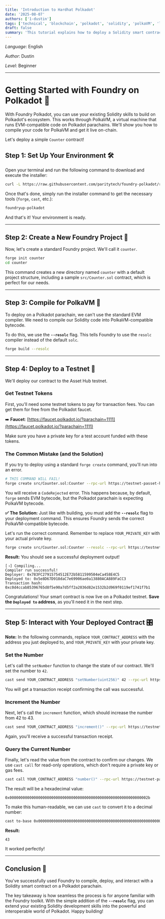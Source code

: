 ```yaml
---
title: 'Introduction to Hardhat Polkadot'
date: '2025-08-07'
authors: ['1-dustin']
tags: ['technical', 'blockchain', 'polkadot', 'solidity', 'polkaVM', 'lang-en']
draft: false
summary: 'This tutorial explains how to deploy a Solidity smart contract to a Polkadot testnet using Foundry Polkadot'
---
```


_Language_: English

_Author_: Dustin

_Level_: Beginner


-----

# Getting Started with Foundry on Polkadot 🦀

With Foundry Polkadot, you can use your existing Solidity skills to build on Polkadot's ecosystem. This works through PolkaVM, a virtual machine that runs EVM-compatible code on Polkadot parachains. We'll show you how to compile your code for PolkaVM and get it live on-chain.

Let's deploy a simple `Counter` contract\!

## Step 1: Set Up Your Environment 🛠️


Open your terminal and run the following command to download and execute the installer:

```bash
curl -L https://raw.githubusercontent.com/paritytech/foundry-polkadot/refs/heads/master/foundryup/install | bash
```

Once that's done, simply run the installer command to get the necessary tools (`forge`, `cast`, etc.):

```bash
foundryup-polkadot
```

And that's it\! Your environment is ready.

-----

## Step 2: Create a New Foundry Project 📁

Now, let's create a standard Foundry project. We'll call it `counter`.

```bash
forge init counter
cd counter
```

This command creates a new directory named `counter` with a default project structure, including a sample `src/Counter.sol` contract, which is perfect for our needs.

-----

## Step 3: Compile for PolkaVM 🧩

To deploy on a Polkadot parachain, we can't use the standard EVM compiler. We need to compile our Solidity code into PolkaVM-compatible bytecode.

To do this, we use the **`--resolc`** flag. This tells Foundry to use the `resolc` compiler instead of the default `solc`.

```bash
forge build --resolc
```

-----

## Step 4: Deploy to a Testnet 🚀

We'll deploy our contract to the Asset Hub testnet.

### Get Testnet Tokens

First, you'll need some testnet tokens to pay for transaction fees. You can get them for free from the Polkadot faucet.

➡️ **Faucet**: [https://faucet.polkadot.io/?parachain=1111](https://faucet.polkadot.io/?parachain=1111)

Make sure you have a private key for a test account funded with these tokens.

### The Common Mistake (and the Solution)

If you try to deploy using a standard `forge create` command, you'll run into an error.

```bash
# THIS COMMAND WILL FAIL!
forge create src/Counter.sol:Counter --rpc-url https://testnet-passet-hub-eth-rpc.polkadot.io --private-key YOUR_PRIVATE_KEY --broadcast
```

You will receive a `CodeRejected` error. This happens because, by default, `forge` sends EVM bytecode, but the Polkadot parachain is expecting PolkaVM bytecode.

**✅ The Solution:** Just like with building, you must add the **`--resolc`** flag to your deployment command. This ensures Foundry sends the correct PolkaVM-compatible bytecode.

Let's run the correct command. Remember to replace `YOUR_PRIVATE_KEY` with your actual private key.

```bash
forge create src/Counter.sol:Counter --resolc --rpc-url https://testnet-passet-hub-eth-rpc.polkadot.io --private-key YOUR_PRIVATE_KEY --broadcast
```

**Result:** You should see a successful deployment output\!

```
[⠰] Compiling...
Compiler run successful!
Deployer: 0x783FC27915754512E72b5811599504eCa458E4C5
Deployed to: 0x5e8D67D918daC7e69906ae0a13880ACA889FaCC3
Transaction hash: 0xc0d4ccab85396765d8f5e90a7d5ff2a2036d82e1532b2d969f0119ef1741f7b1
```

Congratulations\! Your smart contract is now live on a Polkadot testnet. **Save the `Deployed to` address**, as you'll need it in the next step.

-----

## Step 5: Interact with Your Deployed Contract 🎛️


**Note:** In the following commands, replace `YOUR_CONTRACT_ADDRESS` with the address you just deployed to, and `YOUR_PRIVATE_KEY` with your private key.

### Set the Number

Let's call the `setNumber` function to change the state of our contract. We'll set the number to `42`.

```bash
cast send YOUR_CONTRACT_ADDRESS "setNumber(uint256)" 42 --rpc-url https://testnet-passet-hub-eth-rpc.polkadot.io --private-key YOUR_PRIVATE_KEY
```

You will get a transaction receipt confirming the call was successful.

### Increment the Number

Next, let's call the `increment` function, which should increase the number from 42 to 43.

```bash
cast send YOUR_CONTRACT_ADDRESS "increment()" --rpc-url https://testnet-passet-hub-eth-rpc.polkadot.io --private-key YOUR_PRIVATE_KEY
```

Again, you'll receive a successful transaction receipt.

### Query the Current Number

Finally, let's read the value from the contract to confirm our changes. We use `cast call` for read-only operations, which don't require a private key or gas fees.

```bash
cast call YOUR_CONTRACT_ADDRESS "number()" --rpc-url https://testnet-passet-hub-eth-rpc.polkadot.io
```

The result will be a hexadecimal value:

```
0x000000000000000000000000000000000000000000000000000000000000002b
```

To make this human-readable, we can use `cast` to convert it to a decimal number:

```bash
cast to-base 0x000000000000000000000000000000000000000000000000000000000000002b dec
```

**Result:**

```
43
```

It worked perfectly\!

-----

## Conclusion 🎉

You've successfully used Foundry to compile, deploy, and interact with a Solidity smart contract on a Polkadot parachain.

The key takeaway is how seamless the process is for anyone familiar with the Foundry toolkit. With the simple addition of the **`--resolc`** flag, you can extend your existing Solidity development skills into the powerful and interoperable world of Polkadot. Happy building\!